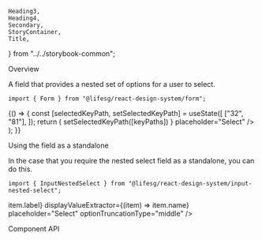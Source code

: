     Heading3,
    Heading4,
    Secondary,
    StoryContainer,
    Title,
} from "../../storybook-common";

<Meta title="Form/NestedSelect" component={Form.NestedSelect} />

<Title>Form.NestedSelect</Title>

<Secondary>Overview</Secondary>

A field that provides a nested set of options for a user to select.

```tsx
import { Form } from "@lifesg/react-design-system/form";
```

<Canvas>
    <Story name="NestedSelect">
        {() => {
            const [selectedKeyPath, setSelectedKeyPath] = useState([
                ["32", "81"],
            ]);
            return (
                <StoryContainer>
                    <Container>
                        <Form.NestedSelect
                            label="This is the nested selected field"
                            options={options}
                            selectedKeyPath={selectedKeyPath}
                            onSelectOption={(keyPaths, value) =>
                                setSelectedKeyPath([keyPaths])
                            }
                            placeholder="Select"
                        />
                    </Container>
                </StoryContainer>
            );
        }}
    </Story>
</Canvas>

<Heading3>Using the field as a standalone</Heading3>

In the case that you require the nested select field as a standalone, you can do this.

```tsx
import { InputNestedSelect } from "@lifesg/react-design-system/input-nested-select";
```

<Preview>
    <Story name="Standalone usage">
        <StoryContainer>
            <Container>
                <InputNestedSelect
                    options={options}
                    listExtractor={(item) => item.label}
                    displayValueExtractor={(item) => item.name}
                    placeholder="Select"
                    optionTruncationType="middle"
                />
            </Container>
        </StoryContainer>
    </Story>
</Preview>

<Secondary>Component API</Secondary>

<PropsTable />
